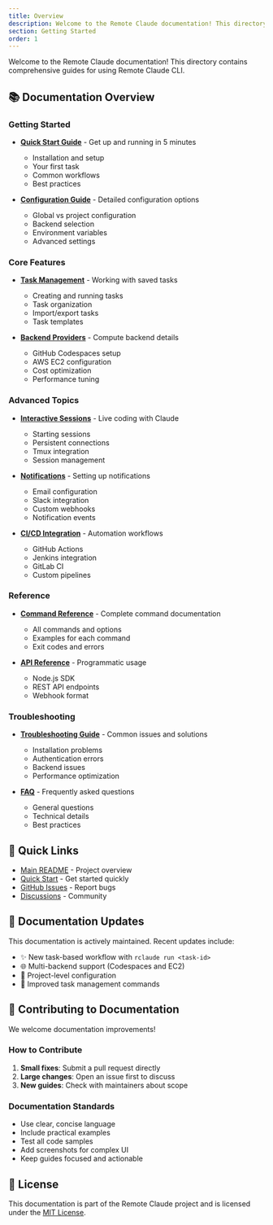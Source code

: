 ```yaml
---
title: Overview
description: Welcome to the Remote Claude documentation! This directory contains comprehensive guides for using Remote Claude CLI.
section: Getting Started
order: 1
---
```



Welcome to the Remote Claude documentation! This directory contains comprehensive guides for using Remote Claude CLI.

## 📚 Documentation Overview

### Getting Started
- **[Quick Start Guide](/docs/quick-start)** - Get up and running in 5 minutes
  - Installation and setup
  - Your first task
  - Common workflows
  - Best practices

- **[Configuration Guide](/docs/configuration)** - Detailed configuration options
  - Global vs project configuration
  - Backend selection
  - Environment variables
  - Advanced settings

### Core Features
- **[Task Management](/docs/tasks)** - Working with saved tasks
  - Creating and running tasks
  - Task organization
  - Import/export tasks
  - Task templates

- **[Backend Providers](/docs/github-codespaces)** - Compute backend details
  - GitHub Codespaces setup
  - AWS EC2 configuration
  - Cost optimization
  - Performance tuning

### Advanced Topics
- **[Interactive Sessions](/docs/persistent-sessions)** - Live coding with Claude
  - Starting sessions
  - Persistent connections
  - Tmux integration
  - Session management

- **[Notifications](/docs/notifications)** - Setting up notifications
  - Email configuration
  - Slack integration
  - Custom webhooks
  - Notification events

- **[CI/CD Integration](/docs/advanced-setup)** - Automation workflows
  - GitHub Actions
  - Jenkins integration
  - GitLab CI
  - Custom pipelines

### Reference
- **[Command Reference](/docs/api-reference)** - Complete command documentation
  - All commands and options
  - Examples for each command
  - Exit codes and errors

- **[API Reference](/docs/api-reference)** - Programmatic usage
  - Node.js SDK
  - REST API endpoints
  - Webhook format

### Troubleshooting
- **[Troubleshooting Guide](/docs/troubleshooting)** - Common issues and solutions
  - Installation problems
  - Authentication errors
  - Backend issues
  - Performance optimization

- **[FAQ](/docs/troubleshooting)** - Frequently asked questions
  - General questions
  - Technical details
  - Best practices

## 🚀 Quick Links

- [Main README](../README.md) - Project overview
- [Quick Start](/docs/quick-start) - Get started quickly
- [GitHub Issues](https://github.com/l2succes/remote-claude/issues) - Report bugs
- [Discussions](https://github.com/l2succes/remote-claude/discussions) - Community

## 📖 Documentation Updates

This documentation is actively maintained. Recent updates include:

- ✨ New task-based workflow with `rclaude run <task-id>`
- 🌐 Multi-backend support (Codespaces and EC2)
- 📁 Project-level configuration
- 🎯 Improved task management commands

## 🤝 Contributing to Documentation

We welcome documentation improvements! 

### How to Contribute

1. **Small fixes**: Submit a pull request directly
2. **Large changes**: Open an issue first to discuss
3. **New guides**: Check with maintainers about scope

### Documentation Standards

- Use clear, concise language
- Include practical examples
- Test all code samples
- Add screenshots for complex UI
- Keep guides focused and actionable

## 📄 License

This documentation is part of the Remote Claude project and is licensed under the [MIT License](../LICENSE).